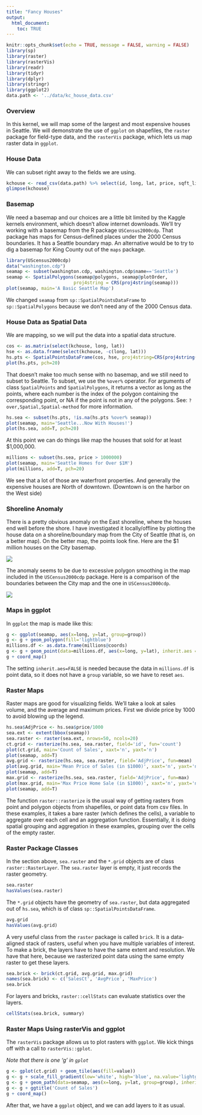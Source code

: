 ```yaml
---
title: "Fancy Houses"
output: 
  html_document:
    toc: TRUE
---
```


```r
knitr::opts_chunk$set(echo = TRUE, message = FALSE, warning = FALSE)
library(sp)
library(raster)
library(rasterVis)
library(readr)
library(tidyr)
library(dplyr)
library(stringr)
library(ggplot2)
data.path <- '../data/kc_house_data.csv'
```

### Overview

In this kernel, we will map some of the largest and most expensive houses in Seattle.
We will demonstrate the use of `ggplot` on shapefiles, the `raster` package for field-type data, and the `rasterVis` package, 
which lets us map raster data in `ggplot`.

### House Data

We can subset right away to the fields we are using.

```r
kchouse <- read_csv(data.path) %>% select(id, long, lat, price, sqft_living, sqft_lot)
glimpse(kchouse)
```

### Basemap

We need a basemap and our choices are a little bit limited by the Kaggle kernels environment, which doesn't allow internet downloads.
We'll try working with a basemap from the R package `USCensus2000cdp`.
That package has maps for Census-defined places under the 2000 Census boundaries.
It has a Seattle boundary map.
An alternative would be to try to dig a basemap for King County out of the `maps` package.


```r
library(UScensus2000cdp)
data("washington.cdp")
seamap <- subset(washington.cdp, washington.cdp$name=='Seattle')
seamap <- SpatialPolygons(seamap@polygons, seamap@plotOrder, 
                         proj4string = CRS(proj4string(seamap)))
plot(seamap, main='A Basic Seattle Map')
```

We changed `seamap` from `sp::SpatialPointsDataFrame` to `sp::SpatialPolygons` because we don't need any of the 2000 Census data.

### House Data as Spatial Data

We are mapping, so we will put the data into a spatial data structure.

```r
cos <- as.matrix(select(kchouse, long, lat))
hse <- as.data.frame(select(kchouse, -c(long, lat)))
hs.pts <- SpatialPointsDataFrame(cos, hse, proj4string=CRS(proj4string(seamap)))
plot(hs.pts, pch=20)
```

That doesn't make too much sense with no basemap, and we still need to subset to Seattle. To subset, we use the `%over%` operator.
For arguments of class `SpatialPoints` and `SpatialPolygons`, 
it returns a vector as long as the points, where each number is the 
index of the polygon containing the corresponding point, 
or NA if the point is not in any of the polygons.
See: `?over,Spatial,Spatial-method` for more information.

```r
hs.sea <- subset(hs.pts, !is.na(hs.pts %over% seamap))
plot(seamap, main='Seattle...Now With Houses!')
plot(hs.sea, add=T, pch=20)
```

At this point we can do things like map the houses that sold for at least $1,000,000.

```r
millions <- subset(hs.sea, price > 1000000)
plot(seamap, main='Seattle Homes for Over $1M')
plot(millions, add=T, pch=20)
```

We see that a lot of those are waterfront properties. 
And generally the expensive houses are North of downtown.
(Downtown is on the harbor on the West side)

### Shoreline Anomaly

There is a pretty obvious anomaly on the East shoreline, where the houses end well before the shore. 
I have investigated it locally/offline by plotting the house data on a shoreline/boundary map from the City of Seattle (that is, on a better map).
On the better map, the points look fine.
Here are the $1 million houses on the City basemap.

![](img/CityBasemap.png)

The anomaly seems to be due to excessive polygon smoothing in the map included in the `USCensus2000cdp` package. 
Here is a comparison of the boundaries between the City map and the one in `USCensus2000cdp`.

![](img/BoundaryComp.png)

### Maps in ggplot

In `ggplot` the map is made like this:

```r
g <- ggplot(seamap, aes(x=long, y=lat, group=group))
g <- g + geom_polygon(fill='lightblue')
millions.df <- as.data.frame(millions@coords)
g <- g + geom_point(data=millions.df, aes(x=long, y=lat), inherit.aes = FALSE)
g + coord_map()
```

The setting `inherit.aes=FALSE` is needed because the data in `millions.df`
is point data, so it does not have a `group` variable, so we have to reset `aes`.

### Raster Maps

Raster maps are good for visualizing fields. 
We'll take a look at sales volume, and the average and maximum prices.
First we divide price by 1000 to avoid blowing up the legend.

```r
hs.sea$AdjPrice <- hs.sea$price/1000
sea.ext <- extent(bbox(seamap))
sea.raster <- raster(sea.ext, nrows=50, ncols=20)
ct.grid <- rasterize(hs.sea, sea.raster, field='id', fun='count')
plot(ct.grid, main='Count of Sales', xaxt='n', yaxt='n')
plot(seamap, add=T)
avg.grid <- rasterize(hs.sea, sea.raster, field='AdjPrice', fun=mean)
plot(avg.grid, main='Mean Price of Sales (in $1000)', xaxt='n', yaxt='n')
plot(seamap, add=T)
max.grid <- rasterize(hs.sea, sea.raster, field='AdjPrice', fun=max)
plot(max.grid, main='Max Price Home Sale (in $1000)', xaxt='n', yaxt='n')
plot(seamap, add=T)
```

The function `raster::rasterize` is the usual way of getting rasters from 
point and polygon objects from shapefiles, or point data from csv files.
In these examples, it takes a bare raster (which defines the cells), 
a variable to aggregate over each cell and an aggregation function. 
Essentially, it is doing spatial grouping and aggregation in these examples, 
grouping over the cells of the empty raster.

### Raster Package Classes

In the section above, `sea.raster` and the `*.grid` objects are of class `raster::RasterLayer`.
The `sea.raster` layer is empty, it just records the raster geometry.

```r
sea.raster
hasValues(sea.raster)
```

The `*.grid` objects have the geometry of `sea.raster`, 
but data aggregated out of `hs.sea`, 
which is of class `sp::SpatialPointsDataFrame`.

```r
avg.grid
hasValues(avg.grid)
```

A very useful class from the `raster` package is called `brick`.
It is a data-aligned stack of rasters, 
useful when you have multiple variables of interest.
To make a brick, the layers have to have the same extent and resolution. 
We have that here, because we rasterized point data using the same empty raster to get these layers.

```r
sea.brick <- brick(ct.grid, avg.grid, max.grid)
names(sea.brick) <- c('SalesCt', 'AvgPrice', 'MaxPrice')
sea.brick
```

For layers and bricks, `raster::cellStats` can evaluate statistics over the layers.

```r
cellStats(sea.brick, summary)
```

### Raster Maps Using rasterVis and ggplot

The `rasterVis` package allows us to plot rasters with `ggplot`.
We kick things off with a call to `rasterVis::gplot`.   

*Note that there is one 'g' in `gplot`*

```r
g <- gplot(ct.grid) + geom_tile(aes(fill=value))
g <- g + scale_fill_gradient(low='white', high='blue', na.value='lightgray')
g <- g + geom_path(data=seamap, aes(x=long, y=lat, group=group), inherit.aes=FALSE)
g <- g + ggtitle('Count of Sales')
g + coord_map()
```

After that, we have a `ggplot` object, and we can add layers to it as usual.

